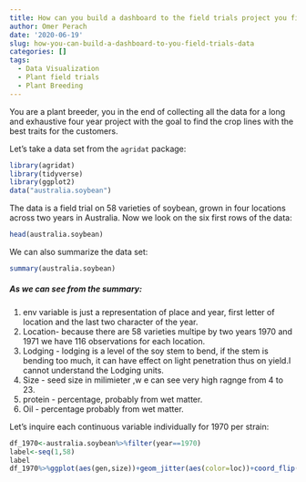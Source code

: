 ```yaml
---
title: How can you build a dashboard to the field trials project you finished
author: Omer Perach
date: '2020-06-19'
slug: how-you-can-build-a-dashboard-to-you-field-trials-data
categories: []
tags:
  - Data Visualization
  - Plant field trials
  - Plant Breeding
---
```


You are a plant breeder, you in the end of collecting all the data for a long and exhaustive four year project with the goal to find the crop lines with the best traits for the customers.

Let's take a data set from the `agridat` package:
```r
library(agridat)
library(tidyverse)
library(ggplot2)
data("australia.soybean")
```

The data is a field trial on 58 varieties of soybean, grown in four locations across two years in Australia. 
Now we look on the six first rows of the data:
```r
head(australia.soybean)
```

We can also summarize the data set:
```r
summary(australia.soybean)
```

##### As we can see from the summary:
1. env variable is just a representation of place and year, first letter of location and the last two character of the year.
2. Location- because there are 58 varieties multipe by two years 1970 and 1971 we have 116 observations for each location.
3. Lodging - lodging is a level of the soy stem to bend, if the stem is bending too much, it can have effect on light penetration thus on yield.I cannot understand the Lodging units. 
4. Size - seed size in milimieter ,w e can see very high ragnge from 4 to 23.
5. protein - percentage, probably from wet matter. 
6. Oil - percentage probably from wet matter.

Let's inquire each continuous variable individually for 1970 per strain:
```r
df_1970<-australia.soybean%>%filter(year==1970)
label<-seq(1,58)
label
df_1970%>%ggplot(aes(gen,size))+geom_jitter(aes(color=loc))+coord_flip()+scale_x_discrete(label=label)
```
